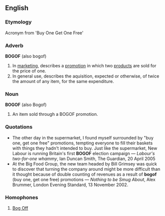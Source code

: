 ==English==
===Etymology===
Acronym from 'Buy One Get One Free'
===Adverb===
'''BOGOF''' (also bogof)
# In [[marketing]], describes a [[promotion]] in which two [[products]] are sold for the price of one.
# In general use, describes the aquisition, expected or otherwise, of twice the amount of any item, for the same expenditure.

===Noun===
'''BOGOF''' (also Bogof)
# An item sold through a BOGOF promotion.
===Quotations===
*The other day in the supermarket, I found myself surrounded by "buy one, get one free" promotions, tempting everyone to fill their baskets with things they hadn't intended to buy. Just like the supermarket, New Labour is running Britain's first '''BOGOF''' election campaign &mdash; ''Labour's two-for-one whammy'', Ian Duncan Smith, The Guardian, 20 April 2005
*At the Big Food Group, the new team headed by Bill Grimsey was quick to discover that turning the company around might be more difficult than it thought because of double counting of revenues as a result of '''bogof''' (buy one, get one free) promotions &mdash; ''Nothing to be Smug About'', Alex Brummer, London Evening Standard, 13 November 2002.
===Homophones===
# [[Bog Off]]